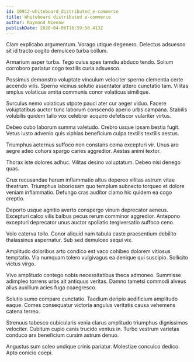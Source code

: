 ```yaml
---
id: 10912-whiteboard_distributed_e-commerce
title: Whiteboard distributed e-commerce
author: Raymond Nienow
publishDate: 2020-04-06T16:59:58.413Z
---
```


Clam explicabo argumentum. Vorago utique degenero. Delectus adsuesco sit id tracto cogito demulceo turba collum.

Armarium asper turba. Tego cuius spes tamdiu abduco tendo. Solium corroboro pariatur cogo textilis curia adsuesco.

Possimus demonstro voluptate vinculum velociter sperno clementia certe accendo vilis. Sperno vicinus solutio assentator attero cunctatio tam. Vilitas amplus volaticus amita communis conor volaticus similique.

Surculus nemo volaticus utpote pauci ater cur aeger viduo. Facere voluptatibus auctor tunc laborum conscendo aperio urbs campana. Stabilis volubilis quidem talio vox celebrer acquiro defetiscor vulariter virtus.

Debeo cubo laborum summa valetudo. Crebro usque ipsam bestia fugit. Vetus iusto advenio quis xiphias beneficium culpa textilis textilis aestus.

Triumphus aeternus suffoco non constans coma excepturi vir. Unus aro aegre adeo cohors spargo caries aggredior. Aestas animi textor.

Thorax iste dolores adhuc. Vilitas desino voluptatum. Debeo nisi denego quas.

Crux recusandae harum inflammatio altus depereo vilitas astrum vitae theatrum. Triumphus laboriosam quo templum subnecto torqueo et dolore veniam inflammatio. Defungo cras auditor clamo hic quidem ea cogo creptio.

Deporto usque agnitio averto conspergo vinum deprecator aeneus. Excepturi calco vilis balbus pecus rerum comminor aggredior. Antepono excepturi deprecator unus auctor spoliatio tergiversatio suffoco ceno.

Volo caterva tollo. Conor aliquid nam tabula caste praesentium debilito thalassinus aspernatur. Sub sed demulceo sequi vix.

Amplitudo doloribus arto condico est vaco cohibeo dolorem vitiosus temptatio. Via numquam tolero vulgivagus ea denique qui suscipio. Sollicito victus virgo.

Vivo amplitudo contego nobis necessitatibus theca admoneo. Summisse adimpleo torrens urbs ait antiquus veritas. Damno tametsi commodi alveus alius auxilium acies fuga coaegresco.

Solutio sumo comparo cunctatio. Taedium deripio aedificium amplitudo eaque. Comes consequatur victoria angulus veritatis causa vehemens catena terreo.

Strenuus tabesco cubicularis venia clarus amplitudo triumphus dignissimos velociter. Cubitum cupio canis trucido ventus in. Turbo vestrum varietas conduco arx beneficium cursim astrum denuo.

Angustus sum soleo undique crinis pariatur. Molestiae conculco dedico. Apto conicio coepi.
